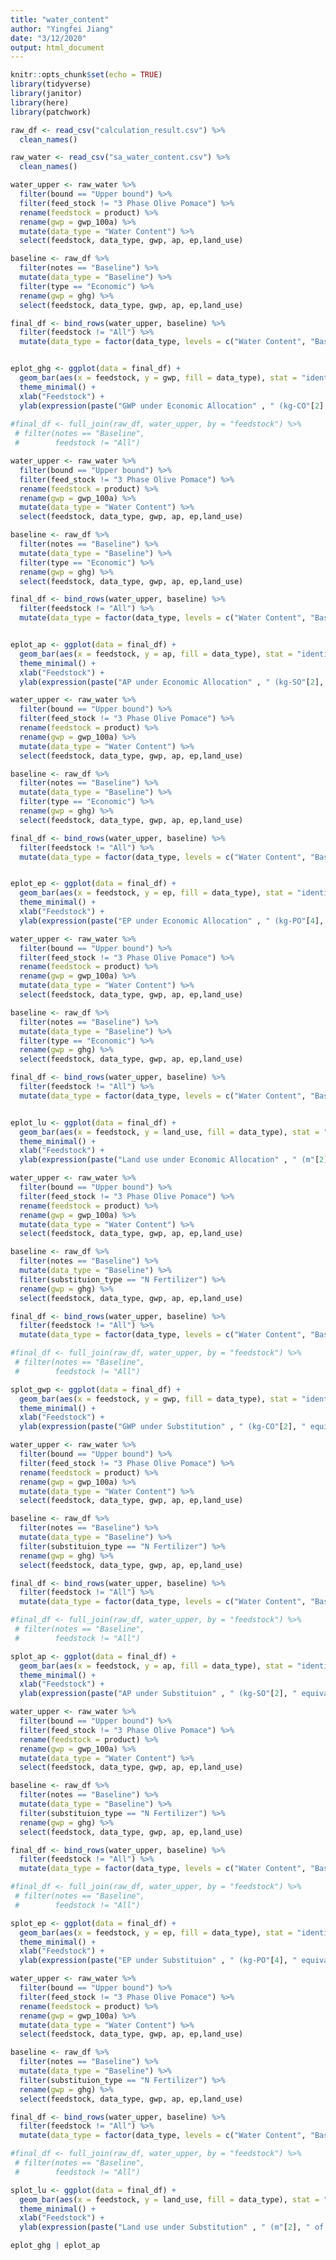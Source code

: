 ```yaml
---
title: "water_content"
author: "Yingfei Jiang"
date: "3/12/2020"
output: html_document
---
```


```r
knitr::opts_chunk$set(echo = TRUE)
library(tidyverse)
library(janitor)
library(here)
library(patchwork)
```

```r
raw_df <- read_csv("calculation_result.csv") %>% 
  clean_names()

raw_water <- read_csv("sa_water_content.csv") %>% 
  clean_names()
```

```r
water_upper <- raw_water %>% 
  filter(bound == "Upper bound") %>% 
  filter(feed_stock != "3 Phase Olive Pomace") %>% 
  rename(feedstock = product) %>% 
  rename(gwp = gwp_100a) %>% 
  mutate(data_type = "Water Content") %>% 
  select(feedstock, data_type, gwp, ap, ep,land_use)

baseline <- raw_df %>% 
  filter(notes == "Baseline") %>% 
  mutate(data_type = "Baseline") %>% 
  filter(type == "Economic") %>% 
  rename(gwp = ghg) %>% 
  select(feedstock, data_type, gwp, ap, ep,land_use)

final_df <- bind_rows(water_upper, baseline) %>% 
  filter(feedstock != "All") %>% 
  mutate(data_type = factor(data_type, levels = c("Water Content", "Baseline")))


eplot_ghg <- ggplot(data = final_df) +
  geom_bar(aes(x = feedstock, y = gwp, fill = data_type), stat = "identity", position = "stack")+
  theme_minimal() +
  xlab("Feedstock") +
  ylab(expression(paste("GWP under Economic Allocation" , " (kg-CO"[2], " equivalent) ")))
  
#final_df <- full_join(raw_df, water_upper, by = "feedstock") %>% 
 # filter(notes == "Baseline",
 #        feedstock != "All")
```

```r
water_upper <- raw_water %>% 
  filter(bound == "Upper bound") %>% 
  filter(feed_stock != "3 Phase Olive Pomace") %>% 
  rename(feedstock = product) %>% 
  rename(gwp = gwp_100a) %>% 
  mutate(data_type = "Water Content") %>% 
  select(feedstock, data_type, gwp, ap, ep,land_use)

baseline <- raw_df %>% 
  filter(notes == "Baseline") %>% 
  mutate(data_type = "Baseline") %>% 
  filter(type == "Economic") %>% 
  rename(gwp = ghg) %>% 
  select(feedstock, data_type, gwp, ap, ep,land_use)

final_df <- bind_rows(water_upper, baseline) %>% 
  filter(feedstock != "All") %>% 
  mutate(data_type = factor(data_type, levels = c("Water Content", "Baseline")))


eplot_ap <- ggplot(data = final_df) +
  geom_bar(aes(x = feedstock, y = ap, fill = data_type), stat = "identity", position = "stack")+
  theme_minimal() +
  xlab("Feedstock") +
  ylab(expression(paste("AP under Economic Allocation" , " (kg-SO"[2], " equivalent) ")))
```

```r
water_upper <- raw_water %>% 
  filter(bound == "Upper bound") %>% 
  filter(feed_stock != "3 Phase Olive Pomace") %>% 
  rename(feedstock = product) %>% 
  rename(gwp = gwp_100a) %>% 
  mutate(data_type = "Water Content") %>% 
  select(feedstock, data_type, gwp, ap, ep,land_use)

baseline <- raw_df %>% 
  filter(notes == "Baseline") %>% 
  mutate(data_type = "Baseline") %>% 
  filter(type == "Economic") %>% 
  rename(gwp = ghg) %>% 
  select(feedstock, data_type, gwp, ap, ep,land_use)

final_df <- bind_rows(water_upper, baseline) %>% 
  filter(feedstock != "All") %>% 
  mutate(data_type = factor(data_type, levels = c("Water Content", "Baseline")))


eplot_ep <- ggplot(data = final_df) +
  geom_bar(aes(x = feedstock, y = ep, fill = data_type), stat = "identity", position = "stack")+
  theme_minimal() +
  xlab("Feedstock") +
  ylab(expression(paste("EP under Economic Allocation" , " (kg-PO"[4], " equivalent) ")))
```

```r
water_upper <- raw_water %>% 
  filter(bound == "Upper bound") %>% 
  filter(feed_stock != "3 Phase Olive Pomace") %>% 
  rename(feedstock = product) %>% 
  rename(gwp = gwp_100a) %>% 
  mutate(data_type = "Water Content") %>% 
  select(feedstock, data_type, gwp, ap, ep,land_use)

baseline <- raw_df %>% 
  filter(notes == "Baseline") %>% 
  mutate(data_type = "Baseline") %>% 
  filter(type == "Economic") %>% 
  rename(gwp = ghg) %>% 
  select(feedstock, data_type, gwp, ap, ep,land_use)

final_df <- bind_rows(water_upper, baseline) %>% 
  filter(feedstock != "All") %>% 
  mutate(data_type = factor(data_type, levels = c("Water Content", "Baseline")))


eplot_lu <- ggplot(data = final_df) +
  geom_bar(aes(x = feedstock, y = land_use, fill = data_type), stat = "identity", position = "stack")+
  theme_minimal() +
  xlab("Feedstock") +
  ylab(expression(paste("Land use under Economic Allocation" , " (m"[2], " of arable land) ")))
```


```r
water_upper <- raw_water %>% 
  filter(bound == "Upper bound") %>% 
  filter(feed_stock != "3 Phase Olive Pomace") %>% 
  rename(feedstock = product) %>% 
  rename(gwp = gwp_100a) %>% 
  mutate(data_type = "Water Content") %>% 
  select(feedstock, data_type, gwp, ap, ep,land_use)

baseline <- raw_df %>% 
  filter(notes == "Baseline") %>% 
  mutate(data_type = "Baseline") %>% 
  filter(substituion_type == "N Fertilizer") %>% 
  rename(gwp = ghg) %>% 
  select(feedstock, data_type, gwp, ap, ep,land_use)

final_df <- bind_rows(water_upper, baseline) %>% 
  filter(feedstock != "All") %>% 
  mutate(data_type = factor(data_type, levels = c("Water Content", "Baseline")))

#final_df <- full_join(raw_df, water_upper, by = "feedstock") %>% 
 # filter(notes == "Baseline",
 #        feedstock != "All")

splot_gwp <- ggplot(data = final_df) +
  geom_bar(aes(x = feedstock, y = gwp, fill = data_type), stat = "identity", position = "stack")+
  theme_minimal() +
  xlab("Feedstock") +
  ylab(expression(paste("GWP under Substitution" , " (kg-CO"[2], " equivalent) ")))
```

```r
water_upper <- raw_water %>% 
  filter(bound == "Upper bound") %>% 
  filter(feed_stock != "3 Phase Olive Pomace") %>% 
  rename(feedstock = product) %>% 
  rename(gwp = gwp_100a) %>% 
  mutate(data_type = "Water Content") %>% 
  select(feedstock, data_type, gwp, ap, ep,land_use)

baseline <- raw_df %>% 
  filter(notes == "Baseline") %>% 
  mutate(data_type = "Baseline") %>% 
  filter(substituion_type == "N Fertilizer") %>% 
  rename(gwp = ghg) %>% 
  select(feedstock, data_type, gwp, ap, ep,land_use)

final_df <- bind_rows(water_upper, baseline) %>% 
  filter(feedstock != "All") %>% 
  mutate(data_type = factor(data_type, levels = c("Water Content", "Baseline")))

#final_df <- full_join(raw_df, water_upper, by = "feedstock") %>% 
 # filter(notes == "Baseline",
 #        feedstock != "All")

splot_ap <- ggplot(data = final_df) +
  geom_bar(aes(x = feedstock, y = ap, fill = data_type), stat = "identity", position = "stack")+
  theme_minimal() +
  xlab("Feedstock") +
  ylab(expression(paste("AP under Substituion" , " (kg-SO"[2], " equivalent) ")))
```

```r
water_upper <- raw_water %>% 
  filter(bound == "Upper bound") %>% 
  filter(feed_stock != "3 Phase Olive Pomace") %>% 
  rename(feedstock = product) %>% 
  rename(gwp = gwp_100a) %>% 
  mutate(data_type = "Water Content") %>% 
  select(feedstock, data_type, gwp, ap, ep,land_use)

baseline <- raw_df %>% 
  filter(notes == "Baseline") %>% 
  mutate(data_type = "Baseline") %>% 
  filter(substituion_type == "N Fertilizer") %>% 
  rename(gwp = ghg) %>% 
  select(feedstock, data_type, gwp, ap, ep,land_use)

final_df <- bind_rows(water_upper, baseline) %>% 
  filter(feedstock != "All") %>% 
  mutate(data_type = factor(data_type, levels = c("Water Content", "Baseline")))

#final_df <- full_join(raw_df, water_upper, by = "feedstock") %>% 
 # filter(notes == "Baseline",
 #        feedstock != "All")

splot_ep <- ggplot(data = final_df) +
  geom_bar(aes(x = feedstock, y = ep, fill = data_type), stat = "identity", position = "stack")+
  theme_minimal() +
  xlab("Feedstock") +
  ylab(expression(paste("EP under Substituion" , " (kg-PO"[4], " equivalent) ")))
```

```r
water_upper <- raw_water %>% 
  filter(bound == "Upper bound") %>% 
  filter(feed_stock != "3 Phase Olive Pomace") %>% 
  rename(feedstock = product) %>% 
  rename(gwp = gwp_100a) %>% 
  mutate(data_type = "Water Content") %>% 
  select(feedstock, data_type, gwp, ap, ep,land_use)

baseline <- raw_df %>% 
  filter(notes == "Baseline") %>% 
  mutate(data_type = "Baseline") %>% 
  filter(substituion_type == "N Fertilizer") %>% 
  rename(gwp = ghg) %>% 
  select(feedstock, data_type, gwp, ap, ep,land_use)

final_df <- bind_rows(water_upper, baseline) %>% 
  filter(feedstock != "All") %>% 
  mutate(data_type = factor(data_type, levels = c("Water Content", "Baseline")))

#final_df <- full_join(raw_df, water_upper, by = "feedstock") %>% 
 # filter(notes == "Baseline",
 #        feedstock != "All")

splot_lu <- ggplot(data = final_df) +
  geom_bar(aes(x = feedstock, y = land_use, fill = data_type), stat = "identity", position = "stack")+
  theme_minimal() +
  xlab("Feedstock") +
  ylab(expression(paste("Land use under Substitution" , " (m"[2], " of arable land) ")))
```


```r
eplot_ghg | eplot_ap 
```


